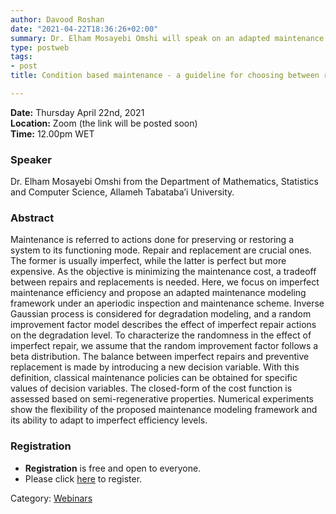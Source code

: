 ```yaml
---
author: Davood Roshan
date: "2021-04-22T18:36:26+02:00"
summary: Dr. Elham Mosayebi Omshi will speak on an adapted maintenance modeling framework for modeling the maintenance cost of a system.
type: postweb
tags:
- post
title: Condition based maintenance - a guideline for choosing between repair and replacement

---
```

**Date:** Thursday April 22nd, 2021 <br>
**Location:** Zoom (the link will be posted soon) <br>
**Time:** 12.00pm WET <br>


### Speaker
Dr. Elham Mosayebi Omshi from the Department of Mathematics, Statistics and Computer Science, Allameh Tabataba'i University.


### Abstract

Maintenance is referred to actions done for preserving or restoring a system to its functioning mode. Repair and replacement are crucial ones. The former is usually imperfect, while the latter is perfect but more expensive. As the objective is minimizing the maintenance cost, a tradeoff between repairs and replacements is needed. Here, we focus on imperfect maintenance efficiency and propose an adapted maintenance modeling framework under an aperiodic inspection and maintenance scheme. Inverse Gaussian process is considered for degradation modeling, and a random improvement factor model describes the effect of imperfect repair actions on the degradation level. To characterize the randomness in the effect of imperfect repair, we assume that the random improvement factor follows a beta distribution. The balance between imperfect repairs and preventive replacement is made by introducing a new decision variable. With this definition, classical maintenance policies can be obtained for specific values of decision variables. The closed-form of the cost function is assessed based on semi-regenerative properties. Numerical experiments show the flexibility of the proposed maintenance modeling framework and its ability to adapt to imperfect efficiency levels.

### Registration
- **Registration** is free and open to everyone. 
- Please click [here](https://www.eventbrite.ie/e/y-isa-webinar-series-guideline-of-choosing-between-repair-and-replacement-tickets-146486931355) to register.



Category: [<u>Webinars</u>](/webinars/)